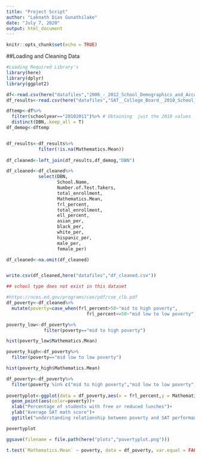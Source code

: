 ```yaml
---
title: "Project Script"
author: "Laknath Dias Gunathilake"
date: "July 7, 2020"
output: html_document
---
```


```r
knitr::opts_chunk$set(echo = TRUE)
```

##Loading and Cleaning Data
```r
#Loading Required Library's
library(here)
library(dplyr)
library(ggplot2)
```

```r
df<-read.csv(here("datafiles","2006_-_2012_School_Demographics_and_Accountability_Snapshot.csv"))
df_results<-read.csv(here("datafiles","SAT__College_Board__2010_School_Level_Results.csv"))

```

```r
dftemp<-df%>%
  filter(schoolyear=="20102011")%>% # Obtaining  just the 2010 values
  distinct(DBN,.keep_all = T)
df_demog<-dftemp


df_results<-df_results%>%
            filter(!is.na(Mathematics.Mean))
  
df_cleaned<-left_join(df_results,df_demog,"DBN")

df_cleaned<-df_cleaned%>%
            select(DBN,
                   School.Name,
                   Number.of.Test.Takers,
                   total_enrollment,
                   Mathematics.Mean,
                   frl_percent,
                   total_enrollment,
                   ell_percent,
                   asian_per,
                   black_per,
                   white_per,
                   hispanic_per,
                   male_per,
                   female_per)

df_cleaned<-na.omit(df_cleaned)


write.csv(df_cleaned,here("datafiles","df_cleaned.csv"))
```



```r
## school type does not exist in this dataset

```

```r
#https://nces.ed.gov/programs/coe/pdf/coe_clb.pdf
df_poverty<-df_cleaned%>%
  mutate(poverty=case_when(frl_percent>50~"mid to high poverty",
                              frl_percent<=50~"mid low to low poverty"))

poverty_low<-df_poverty%>%
              filter(poverty=="mid to high poverty")

hist(poverty_low$Mathematics.Mean)

poverty_high<-df_poverty%>%
  filter(poverty=="mid low to low poverty")

hist(poverty_high$Mathematics.Mean)

df_poverty<-df_poverty%>%
  filter(poverty %in% c("mid to high poverty","mid low to low poverty"))
  
povertyplot<-ggplot(data = df_poverty,aes(x = frl_percent,y = Mathematics.Mean))+
  geom_point(aes(color=poverty))+
  xlab("Percentage of students with free or reduced lunches")+
  ylab("Average SAT math score")+
  ggtitle("understanding relationship between poverty and SAT performance")

povertyplot

ggsave(filename = file.path(here("plots","povertyplot.png")))

t.test(`Mathematics.Mean` ~ poverty, data = df_poverty, var.equal = FALSE)

```
